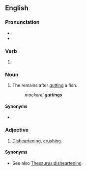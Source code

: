 ==English==
{{wikipedia}}

===Pronunciation===
* {{IPA|/ˈɡʌtɪŋ/|lang=en}}
* {{rhymes|ʌtɪŋ|lang=en}}

===Verb===
{{head|en|verb form}}

# {{present participle of|gut|lang=en|nocat=1}}

===Noun===
{{en-noun}}

# {{lb|en|chiefly|in the plural}} The remains after [[gut]]ting a fish.
#: ''mackerel '''guttings'''''

====Synonyms====
* {{l|en|guts}}

===Adjective===
{{en-adj}}

# {{lb|en|British}} [[disheartening|Disheartening]], [[crushing]].

====Synonyms====
* See also [[Thesaurus:disheartening]]